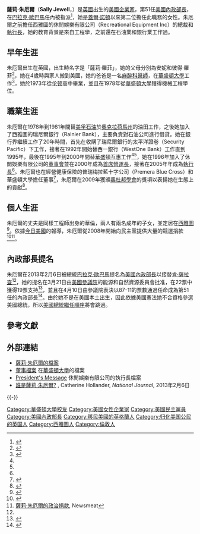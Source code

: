 {{noteTA
|G1=PresidentsUS
|G2=USState
|1=zh-hans:首席执行官;zh-hant:執行長;zh-cn:首席执行官;zh-hk:行政總裁;zh-tw:執行長;zh-mo:行政總裁;
}}
{{Infobox officeholder
|name         = 薩莉·朱厄爾
|image        = Sally Jewell official portrait.jpg
|office       = 第51任[[美國內政部長|美國內政部長]]
|president    = [[巴拉克·歐巴馬|巴拉克·歐巴馬]]
|deputy       = 
|term_start   = 2013年4月10日
|term_end     = 2017年1月20日
|predecessor  = [[肯·薩拉查|肯·薩拉查]]
|successor    = [[凱文·霍格魯德|凱文·霍格魯德]]{{small|（代理）}}
|birthname    = 薩莉·羅菲
|birth_date   = {{birth date and age|1956|2|21}}
|birth_place  = {{UK}}[[倫敦|倫敦]]
|death_date   = 
|death_place  = 
|spouse       = 華倫·朱厄爾
|children     = 2
|party        = [[民主黨_(美國)|民主黨]]
|alma_mater   = [[華盛頓大學|華盛頓大學]]
}}
'''薩莉·朱厄爾'''（'''Sally Jewell'''，{{bd|1956年|2月21日||catIdx=J}}）是[[英國|英國]]出生的[[美國|美國]][[企業家|企業家]]，第51任[[美國內政部長|美國內政部長]]，在[[巴拉克·歐巴馬|巴拉克·歐巴馬]]任內被指派<ref>{{Cite web |url=http://www.washingtonpost.com/blogs/post-politics/wp/2013/04/10/reis-sally-jewell-wins-confirmation-as-interior-secretary/ |title=存档副本 |access-date=2013-04-12 |archive-date=2015-05-13 |archive-url=https://web.archive.org/web/20150513230813/http://www.washingtonpost.com/blogs/post-politics/wp/2013/04/10/reis-sally-jewell-wins-confirmation-as-interior-secretary/ |dead-url=no }}</ref>，她是[[蓋爾·諾頓|蓋爾·諾頓]]以來第二位擔任此職務的女性。朱厄爾之前擔任西雅圖的休閒娛樂有限公司（Recreational Equipment Inc）的總裁和[[執行長|執行長]]，她的教育背景是來自工程學，之前還在石油業和銀行業工作過。

==早年生涯==
朱厄爾出生在英國，出生時名字是「薩莉·羅菲」，她的父母分別為安妮和彼得·羅菲<ref>{{cite web |last=Soto |first=Monica |url=http://seattletimes.com/html/outdoors/2002216426_rei23.html |title=總裁薩莉‧朱厄爾的小檔案 |publisher=[[西雅圖時報|西雅圖時報]] |date= |accessdate=2013-02-09 |archive-date=2014-12-08 |archive-url=https://web.archive.org/web/20141208112349/http://seattletimes.com/html/outdoors/2002216426_rei23.html |dead-url=no }}</ref>，她在4歲時與家人搬到美國，她的爸爸是一名[[麻醉科醫師|麻醉科醫師]]，在[[華盛頓大學|華盛頓大學]]工作<ref name=seatimes>{{cite news|last=Ouchi|first=Monica Soto|title=華盛頓大學|url=http://seattletimes.com/html/outdoors/2002216426_rei23.html|accessdate=February 6, 2013|newspaper=Seattle Times|date=March 23, 2005|archive-date=2014-12-08|archive-url=https://web.archive.org/web/20141208112349/http://seattletimes.com/html/outdoors/2002216426_rei23.html|dead-url=no}}</ref>，她於1973年從[[伦顿_(华盛顿州)|伦顿]]高中畢業，並且在1978年從[[華盛頓大學|華盛頓大學]]獲得機械工程學位。

==職業生涯==
朱厄爾在1978年到1981年間替[[美孚石油|美孚石油]]於[[奧克拉荷馬州|奧克拉荷馬州]]的油田工作，之後她加入了西雅圖的瑞尼爾銀行（Rainier Bank），主要負責對石油公司進行借貸。她在銀行界繼續工作了20年時間，首先在收購了瑞尼爾銀行的太平洋證卷（Security Pacific）下工作，接著在1992年開始替西一銀行（WestOne Bank）工作直到1995年，最後在1995年到2000年間替[[華盛頓互惠|華盛頓互惠]]工作<ref name=seatimes/><ref name="sfgate bio"/>，她在1996年加入了休閒娛樂有限公司的[[董事會|董事會]]並在2000年成為[[首席營運長|首席營運長]]，接著在2005年年成為[[執行長|執行長]]<ref name=seatimes/>。朱厄爾也在經營健康保險的普瑞梅拉藍十字公司（Premera Blue Cross）和華盛頓大學擔任董事<ref name=tribune>{{cite news |author=Ros Krasny |url=http://www.chicagotribune.com/news/sns-rt-us-obama-interior-nominationbre9150lj-20130206,0,5853356,full.story |title=歐巴馬新任的內政部長 |newspaper=Chicago Tribune |date=February 6, 2013 |accessdate=February 6, 2013 |archive-url=https://archive.is/20130407230659/http://articles.chicagotribune.com/2013-02-06/news/sns-rt-us-obama-interior-nominationbre9150lj-20130206_1_jewell-offshore-oil-renewable-energy-development |archive-date=2013-04-07 |dead-url=yes }}</ref>，朱厄爾在2009年獲頒[[奧杜邦學會|奧杜邦學會]]的獎項以表揚她在生態上的貢獻<ref>{{cite web|title=WomenInConservation.org|url=http://www.womeninconservation.org/bios/Jewell_Sally.html|publisher=Audubon.org|accessdate=2/6/2013|archive-date=2013-06-16|archive-url=https://web.archive.org/web/20130616104228/http://www.womeninconservation.org/bios/Jewell_Sally.html|dead-url=no}}</ref>。

== 個人生涯 ==
朱厄爾的丈夫是同樣工程師出身的華倫，兩人有兩名成年的子女，並定居在[[西雅圖|西雅圖]]<ref name="sfgate bio">{{cite news |agency=Associated Press |url=http://www.sfgate.com/news/article/Biographical-information-for-Sally-Jewell-4256684.php |title=薩莉‧朱厄爾傳記 |publisher=SFGate |date= |accessdate=February 6, 2013 |archive-date=2013-02-07 |archive-url=https://web.archive.org/web/20130207000640/http://www.sfgate.com/news/article/Biographical-information-for-Sally-Jewell-4256684.php |dead-url=no }}</ref>。依據[[今日美國|今日美國]]的報導，朱厄爾從2008年開始向民主黨提供大量的競選捐款<ref>{{cite web |url=http://www.usatoday.com/story/money/business/2013/02/06/interior-secretary-rei-ceo-profile/1895759/ |title=薩莉‧朱厄爾同時是環保主義者和執行長 |publisher=Usatoday.com |date=February 6, 2013 |accessdate=February 7, 2013 |archive-date=2019-12-02 |archive-url=https://web.archive.org/web/20191202212716/https://www.usatoday.com/story/money/business/2013/02/06/interior-secretary-rei-ceo-profile/1895759/ |dead-url=no }}</ref><ref>[http://www.newsmeat.com/fec/bystate_detail.php?st=WA&last=Jewell&first=Sally 薩莉‧朱厄爾的政治捐款]{{dead link|date=2018年1月 |bot=InternetArchiveBot |fix-attempted=yes }}, Newsmeat</ref>。

== 內政部長提名 ==
朱厄爾在2013年2月6日被總統[[巴拉克·歐巴馬|巴拉克·歐巴馬]]提名為[[美國內政部長|美國內政部長]]以接替[[肯·薩拉查|肯·薩拉查]]<ref name=tribune/>，她的提名在3月21日由[[美國參議院|美國參議院]]的能源和自然資源委員會批准，在22票中獲得19票支持<ref>{{Cite web |url=http://www.nytimes.com/2013/03/22/us/senate-panel-approves-sally-jewell-for-interior-dept-post.html?_r=0 |title=存档副本 |access-date=2013-04-12 |archive-date=2019-11-30 |archive-url=https://web.archive.org/web/20191130172554/https://www.nytimes.com/2013/03/22/us/senate-panel-approves-sally-jewell-for-interior-dept-post.html?_r=0 |dead-url=no }}</ref>，並且在4月10日由參議院表決以87-11的票數通過任命成為第51任的內政部長<ref>{{Cite web |url=http://www.senate.gov/legislative/LIS/roll_call_lists/roll_call_vote_cfm.cfm?congress=113&session=1&vote=00094 |title=存档副本 |accessdate=2013-04-12 |archive-date=2014-12-08 |archive-url=https://web.archive.org/web/20141208120246/https://www.senate.gov/legislative/LIS/roll_call_lists/roll_call_vote_cfm.cfm?congress=113&session=1&vote=00094 |dead-url=no }}</ref>。由於她不是在美國本土出生，因此依據美國憲法她不合資格參選美國總統，所以[[美國總統繼任順序|美國總統繼任順序]]將會跳過。

==參考文獻==
{{reflist|2}}

== 外部連結 ==
* [http://www.seattlebusinessmag.com/article/executive-q-sally-jewell-president-and-ceo-rei 薩莉‧朱厄爾的檔案] {{Wayback|url=http://www.seattlebusinessmag.com/article/executive-q-sally-jewell-president-and-ceo-rei |date=20210117164218 }}
* [https://web.archive.org/web/20130201134808/http://www.washington.edu/regents/officers/sally-jewell 董事檔案] 在[[華盛頓大學|華盛頓大學]]的檔案
* [http://www.rei.com/about-rei/presidents-message.html President's Message] {{Wayback|url=http://www.rei.com/about-rei/presidents-message.html |date=20170709124905 }} 休閒娛樂有限公司的執行長檔案
* [http://www.nationaljournal.com/whitehouse/who-is-sally-jewell-obama-s-choice-for-interior-secretary-20130206 誰是薩莉‧朱厄爾?] {{Wayback|url=http://www.nationaljournal.com/whitehouse/who-is-sally-jewell-obama-s-choice-for-interior-secretary-20130206 |date=20150707115958 }}, Catherine Hollander, ''National Journal'', 2013年2月6日

{{-}}
{{start box}}
{{s-gov}}
{{s-before|[[肯·薩拉查|肯·薩拉查]]}}
{{s-title|[[美國內政部|美國內政部]][[美國內政部長|部長]]|2013年至2017年}}
{{s-after|[[凱文·霍格魯德|凱文·霍格魯德]]<br>{{small|（代理）}}}}
{{end box}}
{{Barack Obama cabinet}}

{{DEFAULTSORT:Jewell, Sally}}
[[Category:華盛頓大學校友|Category:華盛頓大學校友]]
[[Category:美國女性企業家|Category:美國女性企業家]]
[[Category:美國民主黨員|Category:美國民主黨員]]
[[Category:美國內政部長|Category:美國內政部長]]
[[Category:移民美國的英格蘭人|Category:移民美國的英格蘭人]]
[[Category:归化美国公民的英国人|Category:归化美国公民的英国人]]
[[Category:西雅圖人|Category:西雅圖人]]
[[Category:倫敦人|Category:倫敦人]]